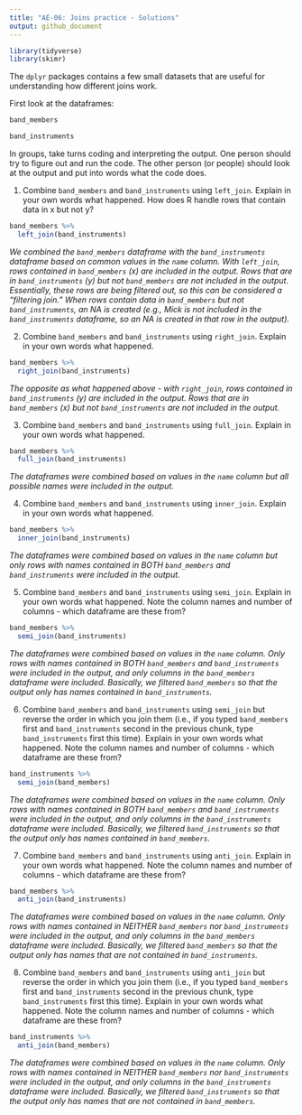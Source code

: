 ```yaml
---
title: "AE-06: Joins practice - Solutions"
output: github_document
---
```


```r
library(tidyverse)
library(skimr)
```

The `dplyr` packages contains a few small datasets that are useful for understanding how different joins work. 

First look at the dataframes:
```r
band_members

band_instruments
```

In groups, take turns coding and interpreting the output. One person should try to figure out and run the code. The other person (or people) should look at the output and put into words what the code does. 

1. Combine `band_members` and `band_instruments` using `left_join`. Explain in your own words what happened. How does R handle rows that contain data in x but not y?
```r
band_members %>%
  left_join(band_instruments)
```

*We combined the `band_members` dataframe with the `band_instruments` dataframe based on common values in the `name` column. With `left_join`, rows contained in `band_members` (x) are included in the output. Rows that are in `band_instruments` (y) but not `band_members` are not included in the output. Essentially, these rows are being filtered out, so this can be considered a "filtering join." When rows contain data in `band_members` but not `band_instruments`, an NA is created (e.g., Mick is not included in the `band_instruments` dataframe, so an NA is created in that row in the output).*

2. Combine `band_members` and `band_instruments` using `right_join`. Explain in your own words what happened.
```r
band_members %>%
  right_join(band_instruments)
```
*The opposite as what happened above - with `right_join`, rows contained in `band_instruments` (y) are included in the output. Rows that are in `band_members` (x) but not `band_instruments` are not included in the output.*

3. Combine `band_members` and `band_instruments` using `full_join`. Explain in your own words what happened.
```r
band_members %>%
  full_join(band_instruments)
```
*The dataframes were combined based on values in the `name` column but all possible names were included in the output.*

4. Combine `band_members` and `band_instruments` using `inner_join`. Explain in your own words what happened.
```r
band_members %>%
  inner_join(band_instruments)
```
*The dataframes were combined based on values in the `name` column but only rows with names contained in BOTH `band_members` and `band_instruments` were included in the output.*

5. Combine `band_members` and `band_instruments` using `semi_join`. Explain in your own words what happened. Note the column names and number of columns - which dataframe are these from?
```r
band_members %>%
  semi_join(band_instruments)
```
*The dataframes were combined based on values in the `name` column. Only rows with names contained in BOTH `band_members` and `band_instruments` were included in the output, and only columns in the `band_members` dataframe were included. Basically, we filtered `band_members` so that the output only has names contained in `band_instruments`.*

6. Combine `band_members` and `band_instruments` using `semi_join` but reverse the order in which you join them (i.e., if you typed `band_members` first and `band_instruments` second in the previous chunk, type `band_instruments` first this time). Explain in your own words what happened. Note the column names and number of columns - which dataframe are these from?
```r
band_instruments %>%
  semi_join(band_members)
```
*The dataframes were combined based on values in the `name` column. Only rows with names contained in BOTH `band_members` and `band_instruments` were included in the output, and only columns in the `band_instruments` dataframe were included. Basically, we filtered `band_instruments` so that the output only has names contained in `band_members`.*

7. Combine `band_members` and `band_instruments` using `anti_join`. Explain in your own words what happened. Note the column names and number of columns - which dataframe are these from?
```r
band_members %>%
  anti_join(band_instruments)
```
*The dataframes were combined based on values in the `name` column. Only rows with names contained in NEITHER `band_members` nor `band_instruments` were included in the output, and only columns in the `band_members` dataframe were included. Basically, we filtered `band_members` so that the output only has names that are not contained in `band_instruments`.*

8. Combine `band_members` and `band_instruments` using `anti_join` but reverse the order in which you join them (i.e., if you typed `band_members` first and `band_instruments` second in the previous chunk, type `band_instruments` first this time). Explain in your own words what happened. Note the column names and number of columns - which dataframe are these from?
```r
band_instruments %>%
  anti_join(band_members)
```
*The dataframes were combined based on values in the `name` column. Only rows with names contained in NEITHER `band_members` nor `band_instruments` were included in the output, and only columns in the `band_instruments` dataframe were included. Basically, we filtered `band_instruments` so that the output only has names that are not contained in `band_members`.*
